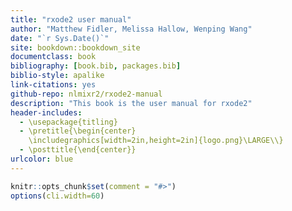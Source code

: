 ```yaml
--- 
title: "rxode2 user manual"
author: "Matthew Fidler, Melissa Hallow, Wenping Wang"
date: "`r Sys.Date()`"
site: bookdown::bookdown_site
documentclass: book
bibliography: [book.bib, packages.bib]
biblio-style: apalike
link-citations: yes
github-repo: nlmixr2/rxode2-manual
description: "This book is the user manual for rxode2"
header-includes:
  - \usepackage{titling}
  - \pretitle{\begin{center}
    \includegraphics[width=2in,height=2in]{logo.png}\LARGE\\}
  - \posttitle{\end{center}}
urlcolor: blue
---
```


```r
knitr::opts_chunk$set(comment = "#>")
options(cli.width=60)
```

